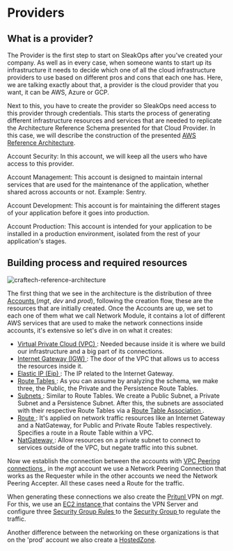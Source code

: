 
# Providers

## What is a provider?

The Provider is the first step to start on SleakOps after you've created your company. As well as in every case, when someone wants to start up its infrastructure it needs to decide which one of all the cloud infrastructure providers to use based on different pros and cons that each one has. Here, we are talking exactly about that, a provider is the cloud provider that you want, it can be AWS, Azure or GCP.

Next to this, you have to create the provider so SleakOps need access to this provider through credentials. This starts the process of generating different infrastructure resources and services that are needed to replicate the Architecture Reference Schema presented for that Cloud Provider. In this case, we will describe the construction of the presented [AWS Reference Architecture](/provider/awsprovider/aws).


Account Security:
In this account, we will keep all the users who have access to this provider.

Account Management:
This account is designed to maintain internal services that are used for the maintenance of the application, whether shared across accounts or not. Example: Sentry.

Account Development:
This account is for maintaining the different stages of your application before it goes into production.

Account Production:
This account is intended for your application to be installed in a production environment, isolated from the rest of your application's stages.



## Building process and required resources

<Zoom overlayBgColorEnd="rgba(255, 255, 255, 0.8)">
  <img
    src="/img/provider/aws/craftech-reference-architecture.png"
    alt="craftech-reference-architecture"
  />
</Zoom>

The first thing that we see in the architecture is the distribution of three [Accounts <FiExternalLink/>](https://aws.amazon.com/organizations/) (_mgt_, _dev_ and _prod_), following the creation flow, these are the resources that are initially created. Once the Accounts are up, we set to each one of them what we call Network Module, it contains a lot of different AWS services that are used to make the network connections inside accounts, it's extensive so let's dive in on what it creates:

- [Virtual Private Cloud (VPC) <FiExternalLink/>](https://aws.amazon.com/vpc/): Needed because inside it is where we build our infrastructure and a big part of its connections.
- [Internet Gateway (IGW) <FiExternalLink/>](https://docs.aws.amazon.com/vpc/latest/userguide/VPC_Internet_Gateway.html): The door of the VPC that allows us to access the resources inside it.
- [Elastic IP (Eip) <FiExternalLink/>](https://docs.aws.amazon.com/vpc/latest/userguide/vpc-eips.html): The IP related to the Internet Gateway.
- [Route Tables <FiExternalLink/>](https://docs.aws.amazon.com/vpc/latest/userguide/VPC_Route_Tables.html): As you can assume by analyzing the schema, we make three, the Public, the Private and the Persistence Route Tables.
- [Subnets <FiExternalLink/>](https://docs.aws.amazon.com/vpc/latest/userguide/configure-subnets.html): Similar to Route Tables. We create a Public Subnet, a Private Subnet and a Persistence Subnet. After this, the subnets are associated with their respective Route Tables via a [Route Table Association <FiExternalLink/>](https://docs.aws.amazon.com/vpc/latest/userguide/VPC_Route_Tables.html#route-table-assocation).
- [Route <FiExternalLink/>](https://docs.aws.amazon.com/vpc/latest/userguide/VPC_Route_Tables.html#route-table-routes): It's applied on network traffic resources like an Internet Gateway and a NatGateway, for Public and Private Route Tables respectively. Specifies a route in a Route Table within a VPC.
- [NatGateway <FiExternalLink/>](https://docs.aws.amazon.com/vpc/latest/userguide/vpc-nat-gateway.html): Allow resources on a private subnet to connect to services outside of the VPC, but negate traffic into this subnet.

Now we establish the connection between the accounts with [VPC Peering connections <FiExternalLink/>](https://docs.aws.amazon.com/vpc/latest/peering/what-is-vpc-peering.html), in the _mgt_ account we use a Network Peering Connection that works as the Requester while in the other accounts we need the Network Peering Accepter. All these cases need a Route for the traffic.

When generating these connections we also create the [Pritunl <FiExternalLink/>](https://pritunl.com/) VPN on _mgt_. For this, we use an [EC2 instance <FiExternalLink/>](https://aws.amazon.com/ec2/) that contains the VPN Server and configure three [Security Group Rules <FiExternalLink/>](https://docs.aws.amazon.com/vpc/latest/userguide/VPC_SecurityGroups.html#SecurityGroupRules) to the [Security Group <FiExternalLink/>](https://docs.aws.amazon.com/vpc/latest/userguide/VPC_SecurityGroups.html) to regulate the traffic.

Another difference between the networking on these organizations is that on the 'prod' account we also create a [HostedZone](/provider/awsprovider/hostedzone).
